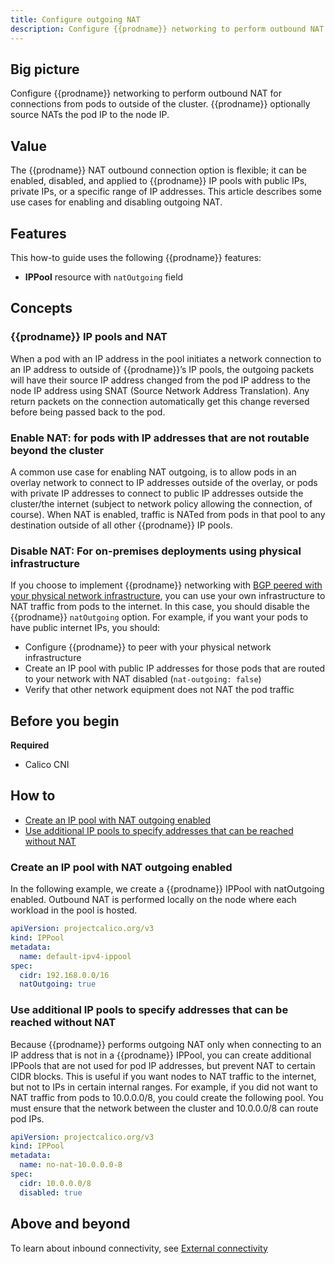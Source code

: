 ```yaml
---
title: Configure outgoing NAT
description: Configure {{prodname}} networking to perform outbound NAT for connections from pods to outside of the cluster.
---
```


## Big picture

Configure {{prodname}} networking to perform outbound NAT for connections from pods to outside of the cluster. {{prodname}} optionally source NATs the pod IP to the node IP.

## Value

The {{prodname}} NAT outbound connection option is flexible; it can be enabled, disabled, and applied to {{prodname}} IP pools with public IPs, private IPs, or a specific range of IP addresses. This article describes some use cases for enabling and disabling outgoing NAT.

## Features

This how-to guide uses the following {{prodname}} features:

- **IPPool** resource with `natOutgoing` field

## Concepts

### {{prodname}} IP pools and NAT

When a pod with an IP address in the pool initiates a network connection to an IP address to outside of {{prodname}}’s IP pools, the outgoing packets will have their source IP address changed from the pod IP address to the node IP address using SNAT (Source Network Address Translation). Any return packets on the connection automatically get this change reversed before being passed back to the pod.

### Enable NAT: for pods with IP addresses that are not routable beyond the cluster

A common use case for enabling NAT outgoing, is to allow pods in an overlay network to connect to IP addresses outside of the overlay, or pods with private IP addresses to connect to public IP addresses outside the cluster/the internet (subject to network policy allowing the connection, of course). When NAT is enabled, traffic is NATed from pods in that pool to any destination outside of all other {{prodname}} IP pools.

### Disable NAT: For on-premises deployments using physical infrastructure

If you choose to implement {{prodname}} networking with [BGP peered with your physical network infrastructure](bgp.mdx), you can use your own infrastructure to NAT traffic from pods to the internet. In this case, you should disable the {{prodname}} `natOutgoing` option. For example, if you want your pods to have public internet IPs, you should:

- Configure {{prodname}} to peer with your physical network infrastructure
- Create an IP pool with public IP addresses for those pods that are routed to your network with NAT disabled (`nat-outgoing: false`)
- Verify that other network equipment does not NAT the pod traffic

## Before you begin

**Required**

- Calico CNI

## How to

- [Create an IP pool with NAT outgoing enabled](#create-an-ip-pool-with-nat-outgoing-enabled)
- [Use additional IP pools to specify addresses that can be reached without NAT](#use-additional-ip-pools-to-specify-addresses-that-can-be-reached-without-nat)

### Create an IP pool with NAT outgoing enabled

In the following example, we create a {{prodname}} IPPool with natOutgoing enabled. Outbound NAT is performed locally on the node where each workload in the pool is hosted.

```yaml
apiVersion: projectcalico.org/v3
kind: IPPool
metadata:
  name: default-ipv4-ippool
spec:
  cidr: 192.168.0.0/16
  natOutgoing: true
```

### Use additional IP pools to specify addresses that can be reached without NAT

Because {{prodname}} performs outgoing NAT only when connecting to an IP address that is not in a {{prodname}} IPPool, you can create additional IPPools that are not used for pod IP addresses, but prevent NAT to certain CIDR blocks. This is useful if you want nodes to NAT traffic to the internet, but not to IPs in certain internal ranges. For example, if you did not want to NAT traffic from pods to 10.0.0.0/8, you could create the following pool. You must ensure that the network between the cluster and 10.0.0.0/8 can route pod IPs.

```yaml
apiVersion: projectcalico.org/v3
kind: IPPool
metadata:
  name: no-nat-10.0.0.0-8
spec:
  cidr: 10.0.0.0/8
  disabled: true
```

## Above and beyond

To learn about inbound connectivity, see [External connectivity](/networking/external-connectivity)

